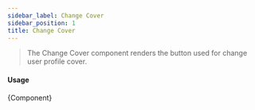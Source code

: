```yaml
---
sidebar_label: Change Cover
sidebar_position: 1
title: Change Cover
---
```


> The Change Cover component  renders the button used for change user profile cover.


<App/>

#### Usage
 <CodeBlock className="language-jsx">{Component}</CodeBlock>